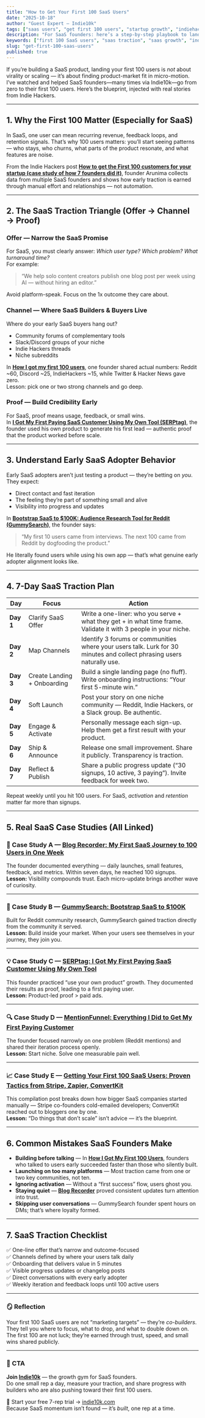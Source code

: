 ```yaml
---
title: "How to Get Your First 100 SaaS Users"
date: "2025-10-18"
author: "Guest Expert — Indie10k"
tags: ["saas users", "get first 100 users", "startup growth", "indiehackers", "saas traction"]
description: "For SaaS founders: here’s a step-by-step playbook to land your first 100 users, built with real Indie Hackers case studies and copy-tested tactics."
keywords: ["first 100 SaaS users", "saas traction", "saas growth", "indie hackers saas", "early adopters saas"]
slug: "get-first-100-saas-users"
published: true
---
```


If you’re building a SaaS product, landing your first 100 users is *not* about virality or scaling — it’s about finding product-market fit in micro-motion.  
I’ve watched and helped SaaS founders—many times via Indie10k—go from zero to their first 100 users. Here’s the blueprint, injected with real stories from Indie Hackers.

---

## 1. Why the First 100 Matter (Especially for SaaS)

In SaaS, one user can mean recurring revenue, feedback loops, and retention signals. That’s why 100 users matters: you’ll start seeing patterns — who stays, who churns, what parts of the product resonate, and what features are noise.

From the Indie Hackers post [**How to get the First 100 customers for your startup (case study of how 7 founders did it)**](https://www.indiehackers.com/post/how-to-get-the-first-100-customers-for-your-startup-case-study-of-how-7-successful-founders-did-it-5082f8ecc6?utm_source=indie10k.com), founder Arunima collects data from multiple SaaS founders and shows how early traction is earned through manual effort and relationships — not automation.

---

## 2. The SaaS Traction Triangle (Offer → Channel → Proof)

### Offer — Narrow the SaaS Promise  
For SaaS, you must clearly answer: *Which user type? Which problem? What turnaround time?*  
For example:  
> “We help solo content creators publish one blog post per week using AI — without hiring an editor.”

Avoid platform-speak. Focus on the 1x outcome they care about.

### Channel — Where SaaS Builders & Buyers Live  
Where do your early SaaS buyers hang out?  
- Community forums of complementary tools  
- Slack/Discord groups of your niche  
- Indie Hackers threads  
- Niche subreddits  

In [**How I got my first 100 users**](https://www.indiehackers.com/post/how-i-got-my-first-100-users-2fc9d71c34?utm_source=indie10k.com), one founder shared actual numbers: Reddit ~60, Discord ~25, IndieHackers ~15, while Twitter & Hacker News gave zero.  
Lesson: pick one or two strong channels and go deep.

### Proof — Build Credibility Early  
For SaaS, proof means usage, feedback, or small wins.  
In [**I Got My First Paying SaaS Customer Using My Own Tool (SERPtag)**](https://www.indiehackers.com/post/i-got-my-first-paying-saas-customer-using-my-own-tool-seo-blogging-breakdown-49863d26bc?utm_source=indie10k.com), the founder used his own product to generate his first lead — authentic proof that the product worked before scale.

---

## 3. Understand Early SaaS Adopter Behavior

Early SaaS adopters aren’t just testing a product — they’re betting on *you*.  
They expect:
- Direct contact and fast iteration  
- The feeling they’re part of something small and alive  
- Visibility into progress and updates  

In [**Bootstrap SaaS to $100K: Audience Research Tool for Reddit (GummySearch)**](https://www.indiehackers.com/post/bootstrap-saas-to-100k-audience-research-tool-for-reddit-b1a07a4897?utm_source=indie10k.com), the founder says:  
> “My first 10 users came from interviews. The next 100 came from Reddit by dogfooding the product.”  

He literally found users while using his own app — that’s what genuine early adopter alignment looks like.

---

## 4. 7-Day SaaS Traction Plan

| Day | Focus | Action |
|-----|--------|--------|
| **Day 1** | Clarify SaaS Offer | Write a one-liner: who you serve + what they get + in what time frame. Validate it with 3 people in your niche. |
| **Day 2** | Map Channels | Identify 3 forums or communities where your users talk. Lurk for 30 minutes and collect phrasing users naturally use. |
| **Day 3** | Create Landing + Onboarding | Build a single landing page (no fluff). Write onboarding instructions: “Your first 5-minute win.” |
| **Day 4** | Soft Launch | Post your story on one niche community — Reddit, Indie Hackers, or a Slack group. Be authentic. |
| **Day 5** | Engage & Activate | Personally message each sign-up. Help them get a first result with your product. |
| **Day 6** | Ship & Announce | Release one small improvement. Share it publicly. Transparency is traction. |
| **Day 7** | Reflect & Publish | Share a public progress update (“30 signups, 10 active, 3 paying”). Invite feedback for week two. |

Repeat weekly until you hit 100 users. For SaaS, *activation* and *retention* matter far more than signups.

---

## 5. Real SaaS Case Studies (All Linked)

### 🧠 Case Study A — [**Blog Recorder: My First SaaS Journey to 100 Users in One Week**](https://www.indiehackers.com/post/my-first-saas-a-journey-to-100-users-in-one-week-37aa500b05?utm_source=indie10k.com)  
The founder documented everything — daily launches, small features, feedback, and metrics. Within seven days, he reached 100 signups.  
**Lesson:** Visibility compounds trust. Each micro-update brings another wave of curiosity.

---

### 💬 Case Study B — [**GummySearch: Bootstrap SaaS to $100K**](https://www.indiehackers.com/post/bootstrap-saas-to-100k-audience-research-tool-for-reddit-b1a07a4897?utm_source=indie10k.com)  
Built for Reddit community research, GummySearch gained traction directly from the community it served.  
**Lesson:** Build inside your market. When your users see themselves in your journey, they join you.

---

### 💡 Case Study C — [**SERPtag: I Got My First Paying SaaS Customer Using My Own Tool**](https://www.indiehackers.com/post/i-got-my-first-paying-saas-customer-using-my-own-tool-seo-blogging-breakdown-49863d26bc?utm_source=indie10k.com)  
This founder practiced “use your own product” growth. They documented their results as proof, leading to a first paying user.  
**Lesson:** Product-led proof > paid ads.

---

### 🔍 Case Study D — [**MentionFunnel: Everything I Did to Get My First Paying Customer**](https://www.indiehackers.com/post/everything-i-did-to-get-my-first-paying-customer-475174ce6c?utm_source=indie10k.com)  
The founder focused narrowly on one problem (Reddit mentions) and shared their iteration process openly.  
**Lesson:** Start niche. Solve one measurable pain well.

---

### 📈 Case Study E — [**Getting Your First 100 SaaS Users: Proven Tactics from Stripe, Zapier, ConvertKit**](https://www.indiehackers.com/post/getting-your-first-100-saas-users-proven-tactics-from-stripe-zapier-convertkit-4920215a5d?utm_source=indie10k.com)  
This compilation post breaks down how bigger SaaS companies started manually — Stripe co-founders cold-emailed developers; ConvertKit reached out to bloggers one by one.  
**Lesson:** “Do things that don’t scale” isn’t advice — it’s the blueprint.

---

## 6. Common Mistakes SaaS Founders Make

- **Building before talking** — In [**How I Got My First 100 Users**](https://www.indiehackers.com/post/how-i-got-my-first-100-users-2fc9d71c34?utm_source=indie10k.com), founders who talked to users early succeeded faster than those who silently built.  
- **Launching on too many platforms** — Most traction came from one or two key communities, not ten.  
- **Ignoring activation** — Without a “first success” flow, users ghost you.  
- **Staying quiet** — [**Blog Recorder**](https://www.indiehackers.com/post/my-first-saas-a-journey-to-100-users-in-one-week-37aa500b05?utm_source=indie10k.com) proved consistent updates turn attention into trust.  
- **Skipping user conversations** — GummySearch founder spent hours on DMs; that’s where loyalty formed.

---

## 7. SaaS Traction Checklist

✅ One-line offer that’s narrow and outcome-focused  
✅ Channels defined by where your users talk daily  
✅ Onboarding that delivers value in 5 minutes  
✅ Visible progress updates or changelog posts  
✅ Direct conversations with every early adopter  
✅ Weekly iteration and feedback loops until 100 active users  

---

### 🪞 Reflection

Your first 100 SaaS users are not “marketing targets” — they’re *co-builders*.  
They tell you where to focus, what to drop, and what to double down on.  
The first 100 are not luck; they’re earned through trust, speed, and small wins shared publicly.

---

### 💪 CTA

**Join [Indie10k](https://indie10k.com)** — the growth gym for SaaS founders.  
Do one small rep a day, measure your traction, and share progress with builders who are also pushing toward their first 100 users.  

🧭 Start your free 7-rep trial → [indie10k.com](https://indie10k.com)  
Because SaaS momentum isn’t found — it’s *built*, one rep at a time.
